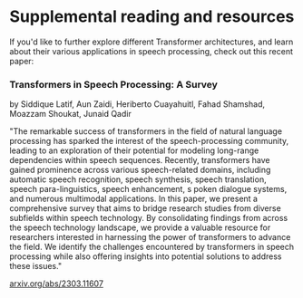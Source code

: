 # Supplemental reading and resources

If you'd like to further explore different Transformer architectures, and learn about their various applications in speech processing, check 
out this recent paper: 

### Transformers in Speech Processing: A Survey 

by Siddique Latif, Aun Zaidi, Heriberto Cuayahuitl, Fahad Shamshad, Moazzam Shoukat, Junaid Qadir

"The remarkable success of transformers in the field of natural language processing has sparked the interest of the 
speech-processing community, leading to an exploration of their potential for modeling long-range dependencies within 
speech sequences. Recently, transformers have gained prominence across various speech-related domains, including 
automatic speech recognition, speech synthesis, speech translation, speech para-linguistics, speech enhancement, s
poken dialogue systems, and numerous multimodal applications. In this paper, we present a comprehensive survey that 
aims to bridge research studies from diverse subfields within speech technology. By consolidating findings from across 
the speech technology landscape, we provide a valuable resource for researchers interested in harnessing the power of 
transformers to advance the field. We identify the challenges encountered by transformers in speech processing while 
also offering insights into potential solutions to address these issues."

[arxiv.org/abs/2303.11607](https://arxiv.org/abs/2303.11607)
